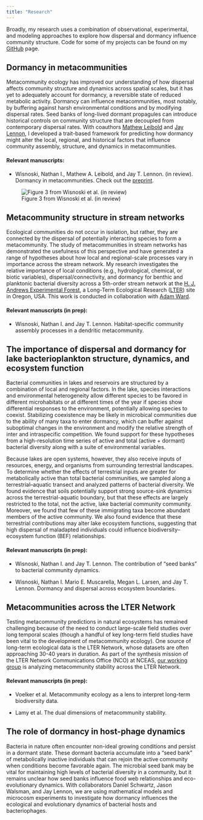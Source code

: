 ```yaml
---
title: "Research"
---
```


Broadly, my research uses a combination of observational, experimental, and modeling approaches to explore how dispersal and dormancy influence community structure. Code for some of my projects can be found on my [GitHub](https://github.com/nwisnoski) page. 

  
## Dormancy in metacommunities
Metacommunity ecology has improved our understanding of how dispersal affects community structure and dynamics across spatial scales, but it has yet to adequately account for dormancy, a reversible state of reduced metabolic activity. Dormancy can influence metacommunities, most notably, by buffering against harsh environmental conditions and by modifying dispersal rates. Seed banks of long-lived dormant propagules can introduce historical controls on community structure that are decoupled from contemporary dispersal rates. With coauthors [Mathew Leibold](http://www.leiboldlab.com/) and [Jay Lennon](https://www.indiana.edu/~microbes/), I developed a trait-based framework for predicting how dormancy might alter the local, regional, and historical factors that influence community assembly, structure, and dynamics in metacommunities. 

#### Relevant manuscripts:  
- Wisnoski, Nathan I., Mathew A. Leibold, and Jay T. Lennon. (in review). Dormancy in metacommunities. Check out the [preprint](https://osf.io/ujmzc/).

![Figure 3 from Wisnoski et al. (in review)](images/Figure3_MetacomScenarios.jpg)

  
## Metacommunity structure in stream networks
Ecological communities do not occur in isolation, but rather, they are connected by the dispersal of potentially interacting species to form a metacommunity. The study of metacommunities in stream networks has demonstrated the usefulness of this perspective and have generated a range of hypotheses about how local and regional-scale processes vary in importance across the stream network. My research investigates the relative importance of local conditions (e.g., hydrological, chemical, or biotic variables), dispersal/connectivity, and dormancy for benthic and planktonic bacterial diversity across a 5th-order stream network at the [H. J. Andrews Experimental Forest](http://andrewsforest.oregonstate.edu/), a Long-Term Ecological Research ([LTER](https://lternet.edu/)) site in Oregon, USA. This work is conducted in collaboration with [Adam Ward](http://www.indiana.edu/~hydro/). 

#### Relevant manuscripts (in prep): 
- Wisnoski, Nathan I. and Jay T. Lennon. Habitat-specific community assembly processes in a
dendritic metacommunity.

  
## The importance of dispersal and dormancy for lake bacterioplankton structure, dynamics, and ecosystem function
Bacterial communities in lakes and reservoirs are structured by a combination of local and regional factors. In the lake, species interactions and environmental heterogeneity allow different species to be favored in different microhabitats or at different times of the year if species show differential responses to the environment, potentially allowing species to coexist. Stabilizing coexistence may be likely in microbical communities due to the ability of many taxa to enter dormancy, which can buffer against suboptimal changes in the environment and modify the relative strength of inter and intraspecific competition. We found support for these hypotheses from a high-resolution time series of active and total (active + dormant) bacterial diversity along with a suite of environmental variables.

Because lakes are open systems, however, they also receive inputs of resources, energy, and organisms from surrounding terrestrial landscapes. To determine whether the effects of terrestrial inputs are greater for metabolically active than total bacterial communities, we sampled along a terrestrial--aquatic transect and analyzed patterns of bacterial diversity. We found evidence that soils potentially support strong source-sink dynamics across the terrestrial-aquatic boundary, but that these effects are largely restricted to the total, not the active, lake bacterial community community. Moreover, we found that few of these immigrating taxa become abundant members of the active community. We also found evidence that these terrestrial contributions may alter lake ecosystem functions, suggesting that high dispersal of maladapted individuals could influence biodiversity--ecosystem function (BEF) relationships. 

#### Relevant manuscripts (in prep):

- Wisnoski, Nathan I. and Jay T. Lennon. The contribution of “seed banks” to bacterial community dynamics.

- Wisnoski, Nathan I. Mario E. Muscarella, Megan L. Larsen, and Jay T. Lennon. Dormancy and dispersal across ecosystem boundaries.

  
## Metacommunities across the LTER Network
Testing metacommunity predictions in natural ecosystems has remained challenging because of the need to conduct large-scale field studies over long temporal scales (though a handful of key long-term field studies have been vital to the development of metacommunity ecology). One source of long-term ecological data is the LTER Network, whose datasets are often approaching 30-40 years in duration. As part of the synthesis mission of the LTER Network Communications Office (NCO) at NCEAS, [our working group](https://www.nceas.ucsb.edu/projects/12749#) is analyzing metacommunity stability across the LTER Network. 

#### Relevant manuscripts (in prep):

- Voelker et al. Metacommunity ecology as a lens to interpret long-term biodiversity data.

- Lamy et al. The dual dimensions of metacommunity stability.

  
## The role of dormancy in host-phage dynamics
Bacteria in nature often encounter non-ideal growing conditions and persist in a dormant state. These dormant bacteria accumulate into a "seed bank" of metabolically inactive individuals that can rejoin the active community when conditions become favorable again. The microbial seed bank may be vital for maintaining high levels of bacterial diversity in a community, but it remains unclear how seed banks influence food web relationships and eco-evolutionary dynamics. With collaborators Daniel Schwartz, Jason Walsman, and Jay Lennon, we are using mathematical models and microcosm experiments to investigate how dormancy influences the ecological and evolutionary dynamics of bacterial hosts and bacteriophages.